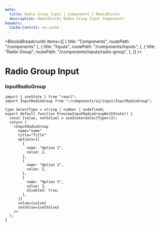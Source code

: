 ```yaml
---
meta:
  title: Radio Group Input | Components | RemixBlocks
  description: RemixBlocks Radio Group Input Components
headers:
  Cache-Control: no-cache
---
```



<BlocksBreadcrumb
  items={[
    { title: "Components", routePath: "/components" },
    {
      title: "Inputs",
      routePath: "/components/inputs",
    },
    {
      title: "Radio Group",
      routePath: "/components/inputs/radio-group",
    },
  ]}
/>

# Radio Group Input


### InputRadioGroup

<PreviewInputRadioGroupWithState />

```tsx
import { useState } from "react";
import InputRadioGroup from "~/components/ui/input/InputRadioGroup";

type SelectType = string | number | undefined;
export default function PreviewInputRadioGroupWithState() {
  const [value, setValue] = useState<SelectType>(2);
  return (
    <InputRadioGroup
      name="name"
      title="Title"
      options={[
        {
          name: "Option 1",
          value: 1,
        },
        {
          name: "Option 2",
          value: 2,
        },
        {
          name: "Option 3",
          value: 3,
          disabled: true,
        },
      ]}
      value={value}
      setValue={setValue}
    />
  );
}
```
